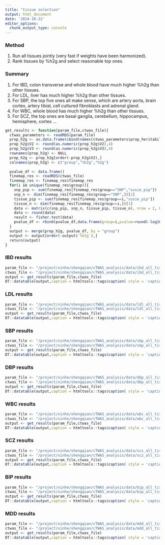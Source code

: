 ```yaml
---
title: "tissue selection"
output: html_document
date: '2024-10-22'
editor_options: 
  chunk_output_type: console
---
```


### Method
1. Run all tissues jointly (very fast if weights have been harmonized).
2. Rank tissues by %h2g and select reasonable top ones.

### Summary
1. For IBD, colon transverse and whole blood have much higher %h2g than other tissues. 
2. For LDL, liver has much higher %h2g than other tissues.
3. For SBP, the top five ones all make sense, which are artery aorta, brain cortex, artery tibial, cell cultured fibroblasts and adrenal gland.
4. For WBC, whole blood has much higher %h2g than other tissues. 
5. For SCZ, the top ones are basal ganglia, cerebellum, hippocampus, hemisphere, cortex ...

```r
get_results <- function(param_file,ctwas_file){
  ctwas_parameters <- readRDS(param_file)
  prop_h2g <- as.data.frame(cbind(names(ctwas_parameters$prop_heritability),ctwas_parameters$prop_heritability,ctwas_parameters$group_pve))
  prop_h2g$V2 <- round(as.numeric(prop_h2g$V2),4)
  prop_h2g$V3 <- round(as.numeric(prop_h2g$V3),4)
  rownames(prop_h2g) <- NULL
  prop_h2g <- prop_h2g[order(-prop_h2g$V2),]
  colnames(prop_h2g) <- c("group","%h2g","h2g")
  
  pvalue_df <- data.frame()
  finemap_res <- readRDS(ctwas_file)
  finemap_res <- finemap_res$finemap_res
  for(i in unique(finemap_res$group)){
    snp_pip <- sum(finemap_res[finemap_res$group=="SNP","susie_pip"])
    snp_n <- dim(finemap_res[finemap_res$group=="SNP",])[1]
    tissue_pip <- sum(finemap_res[finemap_res$group==i,"susie_pip"])
    tissue_n <- dim(finemap_res[finemap_res$group==i,])[1]
    data <- matrix(c(snp_pip, snp_n, tissue_pip, tissue_n), nrow = 2, byrow = TRUE)
    data <- round(data)
    result <- fisher.test(data)
    pvalue_df <- rbind(pvalue_df,data.frame(group=i,pvalue=round(-log10(result$p.value),3)))
  }
  output <- merge(prop_h2g, pvalue_df, by = "group")
  output <- output[order(-output$`%h2g`),]
  return(output)
}
```

### IBD results
```r
param_file <- "/project/xinhe/shengqian/cTWAS_analysis/data/ibd_all_tissue_E/ibd_all_tissue_E.ctwas_parameters.RDS"
ctwas_file <- "/project/xinhe/shengqian/cTWAS_analysis/data/ibd_all_tissue_E/ibd_all_tissue_E.finemap_regions_res.RDS"
output <- get_results(param_file,ctwas_file)
DT::datatable(output,caption = htmltools::tags$caption( style = 'caption-side: topleft; text-align = left; color:black;','Proportion of PVE'),options = list(pageLength = 10) )
```

### LDL results
```r
param_file <- "/project/xinhe/shengqian/cTWAS_analysis/data/ldl_all_tissue_E/ldl_all_tissue_E.ctwas_parameters.RDS"
ctwas_file <- "/project/xinhe/shengqian/cTWAS_analysis/data/ldl_all_tissue_E/ldl_all_tissue_E.finemap_regions_res.RDS"
output <- get_results(param_file,ctwas_file)
DT::datatable(output,caption = htmltools::tags$caption( style = 'caption-side: topleft; text-align = left; color:black;','Proportion of PVE'),options = list(pageLength = 10) )
```

### SBP results
```r
param_file <- "/project/xinhe/shengqian/cTWAS_analysis/data/sbp_all_tissue_E/sbp_all_tissue_E.ctwas_parameters.RDS"
ctwas_file <- "/project/xinhe/shengqian/cTWAS_analysis/data/sbp_all_tissue_E/sbp_all_tissue_E.finemap_regions_res.RDS"
output <- get_results(param_file,ctwas_file)
DT::datatable(output,caption = htmltools::tags$caption( style = 'caption-side: topleft; text-align = left; color:black;','Proportion of PVE'),options = list(pageLength = 10) )
```

### DBP results
```r
param_file <- "/project/xinhe/shengqian/cTWAS_analysis/data/dbp_all_tissue_E/dbp_all_tissue_E.ctwas_parameters.RDS"
ctwas_file <- "/project/xinhe/shengqian/cTWAS_analysis/data/dbp_all_tissue_E/dbp_all_tissue_E.finemap_regions_res.RDS"
output <- get_results(param_file,ctwas_file)
DT::datatable(output,caption = htmltools::tags$caption( style = 'caption-side: topleft; text-align = left; color:black;','Proportion of PVE'),options = list(pageLength = 10) )
```

### WBC results
```r
param_file <- "/project/xinhe/shengqian/cTWAS_analysis/data/wbc_all_tissue_E/wbc_all_tissue_E.ctwas_parameters.RDS"
ctwas_file <- "/project/xinhe/shengqian/cTWAS_analysis/data/wbc_all_tissue_E/wbc_all_tissue_E.finemap_regions_res.RDS"
output <- get_results(param_file,ctwas_file)
DT::datatable(output,caption = htmltools::tags$caption( style = 'caption-side: topleft; text-align = left; color:black;','Proportion of PVE'),options = list(pageLength = 10) )
```


### SCZ results
```r
param_file <- "/project/xinhe/shengqian/cTWAS_analysis/data/scz_all_tissue_E/scz_all_tissue_E.ctwas_parameters.RDS"
ctwas_file <- "/project/xinhe/shengqian/cTWAS_analysis/data/scz_all_tissue_E/scz_all_tissue_E.finemap_regions_res.RDS"
output <- get_results(param_file,ctwas_file)
DT::datatable(output,caption = htmltools::tags$caption( style = 'caption-side: topleft; text-align = left; color:black;','Proportion of PVE'),options = list(pageLength = 10) )
```


### BIP results
```r
param_file <- "/project/xinhe/shengqian/cTWAS_analysis/data/bip_all_tissue_E/bip_all_tissue_E.ctwas_parameters.RDS"
ctwas_file <- "/project/xinhe/shengqian/cTWAS_analysis/data/bip_all_tissue_E/bip_all_tissue_E.finemap_regions_res.RDS"
output <- get_results(param_file,ctwas_file)
DT::datatable(output,caption = htmltools::tags$caption( style = 'caption-side: topleft; text-align = left; color:black;','Proportion of PVE'),options = list(pageLength = 10) )
```

### MDD results
```r
param_file <- "/project/xinhe/shengqian/cTWAS_analysis/data/mdd_all_tissue_E/mdd_all_tissue_E.ctwas_parameters.RDS"
ctwas_file <- "/project/xinhe/shengqian/cTWAS_analysis/data/mdd_all_tissue_E/mdd_all_tissue_E.finemap_regions_res.RDS"
output <- get_results(param_file,ctwas_file)
DT::datatable(output,caption = htmltools::tags$caption( style = 'caption-side: topleft; text-align = left; color:black;','Proportion of PVE'),options = list(pageLength = 10) )
```
